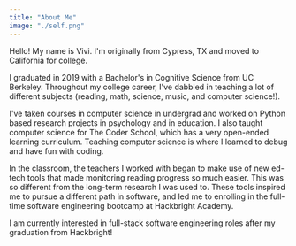 ```yaml
---
title: "About Me"
image: "./self.png"
---
```


Hello! My name is Vivi. I'm originally from Cypress, TX and moved to California for college. 

I graduated in 2019 with a Bachelor's in Cognitive Science from UC Berkeley. Throughout my college career, I've dabbled in teaching a lot of different subjects (reading, math, science, music, and computer science!).

I've taken courses in computer science in undergrad and worked on Python based research projects in psychology and in education. I also taught computer science for The Coder School, which has a very open-ended learning curriculum. Teaching computer science is where I learned to debug and have fun with coding.

In the classroom, the teachers I worked with began to make use of new ed-tech tools that made monitoring reading progress so much easier. This was so different from the long-term research I was used to. These tools inspired me to pursue a different path in software, and led me to enrolling in the full-time software engineering bootcamp at Hackbright Academy.

I am currently interested in full-stack software engineering roles after my graduation from Hackbright!